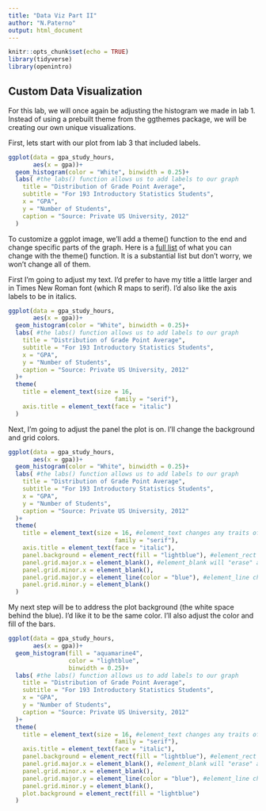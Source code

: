 ```yaml
---
title: "Data Viz Part II"
author: "N.Paterno"
output: html_document
---
```


```r
knitr::opts_chunk$set(echo = TRUE)
library(tidyverse)
library(openintro)
```

## Custom Data Visualization

For this lab, we will once again be adjusting the histogram we made in lab 1. Instead of using a prebuilt theme from the ggthemes package, we will be creating our own unique visualizations. 

First, lets start with our plot from lab 3 that included labels.  

```r
ggplot(data = gpa_study_hours, 
       aes(x = gpa))+
  geom_histogram(color = "White", binwidth = 0.25)+
  labs( #the labs() function allows us to add labels to our graph
    title = "Distribution of Grade Point Average",
    subtitle = "For 193 Introductory Statistics Students",
    x = "GPA",
    y = "Number of Students",
    caption = "Source: Private US University, 2012"
  )
```

To customize a ggplot image, we'll add a theme() function to the end and change specific parts of the graph. Here is a [full list](https://ggplot2.tidyverse.org/reference/theme.html) of what you can change with the theme() function. It is a substantial list but don't worry, we won't change all of them.

First I'm going to adjust my text. I'd prefer to have my title a little larger and in Times New Roman font (which R maps to serif). I'd also like the axis labels to be in italics.

```r
ggplot(data = gpa_study_hours, 
       aes(x = gpa))+
  geom_histogram(color = "White", binwidth = 0.25)+
  labs( #the labs() function allows us to add labels to our graph
    title = "Distribution of Grade Point Average",
    subtitle = "For 193 Introductory Statistics Students",
    x = "GPA",
    y = "Number of Students",
    caption = "Source: Private US University, 2012"
  )+
  theme(
    title = element_text(size = 16,
                              family = "serif"),
    axis.title = element_text(face = "italic")
  )
```

Next, I'm going to adjust the panel the plot is on. I'll change the background and grid colors. 

```r
ggplot(data = gpa_study_hours, 
       aes(x = gpa))+
  geom_histogram(color = "White", binwidth = 0.25)+
  labs( #the labs() function allows us to add labels to our graph
    title = "Distribution of Grade Point Average",
    subtitle = "For 193 Introductory Statistics Students",
    x = "GPA",
    y = "Number of Students",
    caption = "Source: Private US University, 2012"
  )+
  theme(
    title = element_text(size = 16, #element_text changes any traits of the text
                              family = "serif"),
    axis.title = element_text(face = "italic"),
    panel.background = element_rect(fill = "lightblue"), #element_rect lets us change geometric traits of the panel or plot.
    panel.grid.major.x = element_blank(), #element_blank will "erase" a feature
    panel.grid.minor.x = element_blank(),
    panel.grid.major.y = element_line(color = "blue"), #element_line changes any (you guessed it) line traits
    panel.grid.minor.y = element_blank()
  )
```

My next step will be to address the plot background (the white space behind the blue). I'd like it to be the same color. I'll also adjust the color and fill of the bars. 

```r
ggplot(data = gpa_study_hours, 
       aes(x = gpa))+
  geom_histogram(fill = "aquamarine4",
                 color = "lightblue", 
                 binwidth = 0.25)+
  labs( #the labs() function allows us to add labels to our graph
    title = "Distribution of Grade Point Average",
    subtitle = "For 193 Introductory Statistics Students",
    x = "GPA",
    y = "Number of Students",
    caption = "Source: Private US University, 2012"
  )+
  theme(
    title = element_text(size = 16, #element_text changes any traits of the text
                              family = "serif"),
    axis.title = element_text(face = "italic"),
    panel.background = element_rect(fill = "lightblue"), #element_rect lets us change geometric traits of the panel or plot.
    panel.grid.major.x = element_blank(), #element_blank will "erase" a feature
    panel.grid.minor.x = element_blank(),
    panel.grid.major.y = element_line(color = "blue"), #element_line changes any (you guessed it) line traits
    panel.grid.minor.y = element_blank(),
    plot.background = element_rect(fill = "lightblue")
  )
```